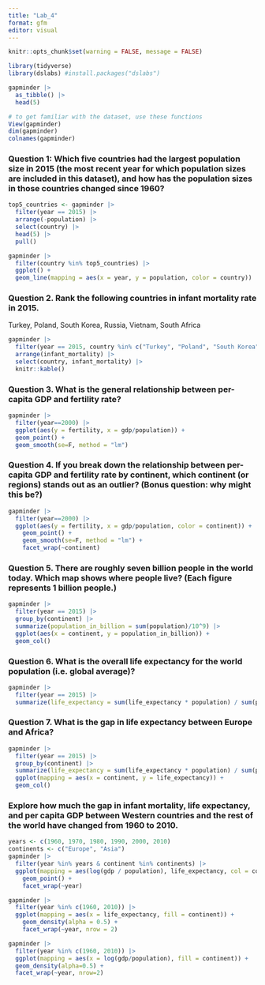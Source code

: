```yaml
---
title: "Lab_4"
format: gfm
editor: visual
---
```


```r
knitr::opts_chunk$set(warning = FALSE, message = FALSE)
```

```r
library(tidyverse)
library(dslabs) #install.packages("dslabs")

gapminder |>
  as_tibble() |> 
  head(5)

# to get familiar with the dataset, use these functions
View(gapminder)
dim(gapminder)
colnames(gapminder)
```

### **Question 1: Which five countries had the largest population size in 2015 (the most recent year for which population sizes are included in this dataset), and how has the population sizes in those countries changed since 1960?**

```r
top5_countries <- gapminder |>
  filter(year == 2015) |> 
  arrange(-population) |> 
  select(country) |> 
  head(5) |> 
  pull()

gapminder |> 
  filter(country %in% top5_countries) |> 
  ggplot() +
  geom_line(mapping = aes(x = year, y = population, color = country))
```

### **Question 2. Rank the following countries in infant mortality rate in 2015.**

Turkey, Poland, South Korea, Russia, Vietnam, South Africa

```r
gapminder |>
  filter(year == 2015, country %in% c("Turkey", "Poland", "South Korea", "Russia", "Vietnam", "South Africa")) |>
  arrange(infant_mortality) |>
  select(country, infant_mortality) |> 
  knitr::kable()
```

### **Question 3. What is the general relationship between per-capita GDP and fertility rate?**

```r
gapminder |> 
  filter(year==2000) |>
  ggplot(aes(y = fertility, x = gdp/population)) +
  geom_point() +
  geom_smooth(se=F, method = "lm")
```

### **Question 4. If you break down the relationship between per-capita GDP and fertility rate by continent, which continent (or regions) stands out as an outlier? (Bonus question: why might this be?)**

```r
gapminder |> 
  filter(year==2000) |>
  ggplot(aes(y = fertility, x = gdp/population, color = continent)) +
    geom_point() +
    geom_smooth(se=F, method = "lm") +
    facet_wrap(~continent)
```

### **Question 5. There are roughly seven billion people in the world today. Which map shows where people live? (Each figure represents 1 billion people.)**

```r
gapminder |>
  filter(year == 2015) |> 
  group_by(continent) |> 
  summarize(population_in_billion = sum(population)/10^9) |> 
  ggplot(aes(x = continent, y = population_in_billion)) +
  geom_col()
```

### **Question 6. What is the overall life expectancy for the world population (i.e. global average)?**

```r
gapminder |> 
  filter(year == 2015) |> 
  summarize(life_expectancy = sum(life_expectancy * population) / sum(population))
```

### **Question 7. What is the gap in life expectancy between Europe and Africa?**

```r
gapminder |> 
  filter(year == 2015) |>
  group_by(continent) |>
  summarize(life_expectancy = sum(life_expectancy * population) / sum(population)) |>
  ggplot(mapping = aes(x = continent, y = life_expectancy)) +
  geom_col()
```

### **Explore how much the gap in infant mortality, life expectancy, and per capita GDP between Western countries and the rest of the world have changed from 1960 to 2010.**

```r
years <- c(1960, 1970, 1980, 1990, 2000, 2010)
continents <- c("Europe", "Asia")
gapminder |> 
  filter(year %in% years & continent %in% continents) |>
  ggplot(mapping = aes(log(gdp / population), life_expectancy, col = continent)) +
    geom_point() +
    facet_wrap(~year) 
```

```r
gapminder |> 
  filter(year %in% c(1960, 2010)) |>
  ggplot(mapping = aes(x = life_expectancy, fill = continent)) +
    geom_density(alpha = 0.5) +
    facet_wrap(~year, nrow = 2) 
```

```r
gapminder |> 
  filter(year %in% c(1960, 2010)) |>
  ggplot(mapping = aes(x = log(gdp/population), fill = continent)) +
  geom_density(alpha=0.5) +
  facet_wrap(~year, nrow=2) 
```
